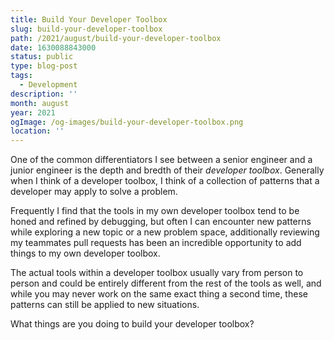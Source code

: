 ```yaml
---
title: Build Your Developer Toolbox
slug: build-your-developer-toolbox
path: /2021/august/build-your-developer-toolbox
date: 1630088843000
status: public
type: blog-post
tags:
  - Development
description: ''
month: august
year: 2021
ogImage: /og-images/build-your-developer-toolbox.png
location: ''
---
```




One of the common differentiators I see between a senior engineer and a junior
engineer is the depth and bredth of their _developer toolbox_. Generally when I
think of a developer toolbox, I think of a collection of patterns that a
developer may apply to solve a problem.

Frequently I find that the tools in my own developer toolbox tend to be honed
and refined by debugging, but often I can encounter new patterns while exploring
a new topic or a new problem space, additionally reviewing my teammates pull
requests has been an incredible opportunity to add things to my own developer
toolbox.

The actual tools within a developer toolbox usually vary from person to person
and could be entirely different from the rest of the tools as well, and while
you may never work on the same exact thing a second time, these patterns can
still be applied to new situations.

What things are you doing to build your developer toolbox?

